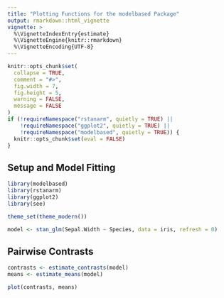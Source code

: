 ```yaml
---
title: "Plotting Functions for the modelbased Package"
output: rmarkdown::html_vignette
vignette: >
  %\VignetteIndexEntry{estimate}
  %\VignetteEngine{knitr::rmarkdown}
  %\VignetteEncoding{UTF-8}
---
```


```r
knitr::opts_chunk$set(
  collapse = TRUE,
  comment = "#>",
  fig.width = 7, 
  fig.height = 5,
  warning = FALSE,
  message = FALSE
)
if (!requireNamespace("rstanarm", quietly = TRUE) ||
    !requireNamespace("ggplot2", quietly = TRUE) ||
    !requireNamespace("modelbased", quietly = TRUE)) {
  knitr::opts_chunk$set(eval = FALSE)
}
```

## Setup and Model Fitting

```r
library(modelbased)
library(rstanarm)
library(ggplot2)
library(see)

theme_set(theme_modern())

model <- stan_glm(Sepal.Width ~ Species, data = iris, refresh = 0)
```

## Pairwise Contrasts

```r
contrasts <- estimate_contrasts(model)
means <- estimate_means(model)

plot(contrasts, means)
```
